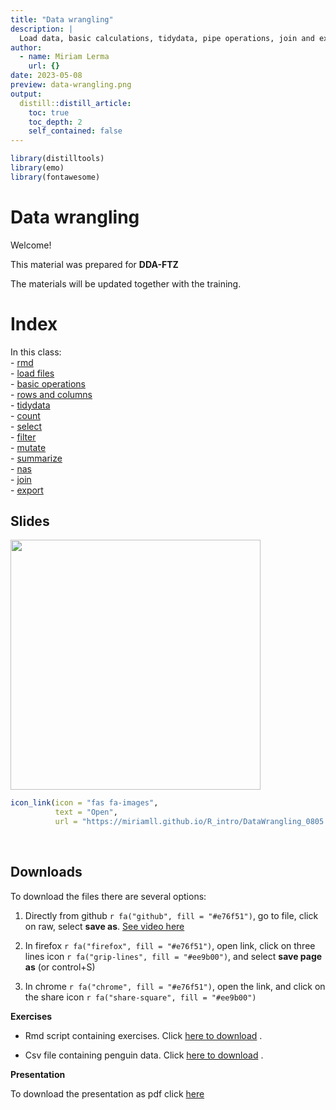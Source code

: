 ```yaml
---
title: "Data wrangling"
description: |
  Load data, basic calculations, tidydata, pipe operations, join and export data frames.
author:
  - name: Miriam Lerma
    url: {}
date: 2023-05-08
preview: data-wrangling.png
output:
  distill::distill_article:
    toc: true
    toc_depth: 2
    self_contained: false
---
```


```r
library(distilltools)
library(emo)
library(fontawesome)
```

# Data wrangling

Welcome!

This material was prepared for **DDA-FTZ**

The materials will be updated together with the training.

# Index

In this class: <br>
- [rmd](https://miriamll.github.io/R_intro/DataWrangling_0805.html#6)<br>
- [load files](https://miriamll.github.io/R_intro/DataWrangling_0805.html#27)<br>
- [basic operations](https://miriamll.github.io/R_intro/DataWrangling_0805.html#44) <br>
- [rows and columns](https://miriamll.github.io/R_intro/DataWrangling_0805.html#54) <br>
- [tidydata](https://miriamll.github.io/R_intro/DataWrangling_0805.html#59) <br>
- [count](https://miriamll.github.io/R_intro/DataWrangling_0805.html#66) <br>
- [select](https://miriamll.github.io/R_intro/DataWrangling_0805.html#68) <br>
- [filter](https://miriamll.github.io/R_intro/DataWrangling_0805.html#69) <br>
- [mutate](https://miriamll.github.io/R_intro/DataWrangling_0805.html#74) <br>
- [summarize](https://miriamll.github.io/R_intro/DataWrangling_0805.html#75) <br>
- [nas](https://miriamll.github.io/R_intro/DataWrangling_0805.html#76)<br>
- [join](https://miriamll.github.io/R_intro/DataWrangling_0805.html#80) <br>
- [export](https://miriamll.github.io/R_intro/DataWrangling_0805.html#94) <br>


## Slides
<html>
<body>
   <left>
      <a href="https://miriamll.github.io/R_intro/DataWrangling_0805.html#1"><img src="https://github.com/MiriamLL/R_intro/blob/master/Images/000data-wrangling.png?raw=true" style="width:400px"></a>
   </left>
</body>
</html>


```r
icon_link(icon = "fas fa-images",
          text = "Open",
          url = "https://miriamll.github.io/R_intro/DataWrangling_0805.html#1")
```

<br>

## Downloads

To download the files there are several options:  

1. Directly from github `r fa("github", fill = "#e76f51")`, go to file, click on raw, select **save as**. [See video here](https://www.gitkraken.com/learn/git/github-download#how-to-download-a-csv-from-github)

2. In firefox `r fa("firefox", fill = "#e76f51")`, open link, click on three lines icon `r fa("grip-lines", fill = "#ee9b00")`, and select **save page as** (or control+S)

3. In chrome `r fa("chrome", fill = "#e76f51")`, open the link, and click on the share icon `r fa("share-square", fill = "#ee9b00")`

**Exercises**

- Rmd script containing exercises. Click [here to download](https://raw.githubusercontent.com/MiriamLL/R_intro/master/02ExercisesRmd.Rmd) .

- Csv file containing penguin data. Click [here to download](https://raw.githubusercontent.com/MiriamLL/R_intro/master/Downloads/penguins1.csv) .

**Presentation**

To download the presentation as pdf click [here](https://github.com/MiriamLL/miriamlerma_/blob/main/_posts/2023-05-08-data-wrangling/DataWrangling.pdf)
